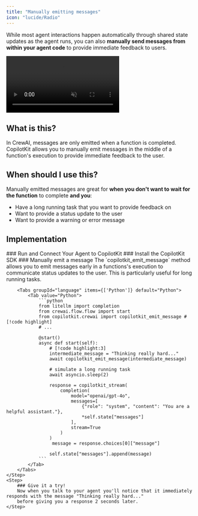 ```yaml
---
title: "Manually emitting messages"
icon: "lucide/Radio"
---
```



While most agent interactions happen automatically through shared state updates as the agent runs, you can also **manually send messages from within your agent code** to provide immediate feedback to users.

<video
  src="https://cdn.copilotkit.ai/docs/copilotkit/images/coagents/emit-messages.mp4"
  className="rounded-lg shadow-xl"
  loop
  playsInline
  controls
  autoPlay
  muted
/>
<Callout>
  This video shows the [coagents
  starter](https://github.com/CopilotKit/CopilotKit/tree/main/examples/coagents-starter-crewai-flows)
  repo with the [implementation](#implementation) section applied to it!
</Callout>

## What is this?

In CrewAI, messages are only emitted when a function is completed. CopilotKit allows you to manually emit messages
in the middle of a function's execution to provide immediate feedback to the user.

## When should I use this?

Manually emitted messages are great for **when you don't want to wait for the function** to complete **and you**:

- Have a long running task that you want to provide feedback on
- Want to provide a status update to the user
- Want to provide a warning or error message

## Implementation

<Steps>
    <Step>
        ### Run and Connect Your Agent to CopilotKit
        <RunAndConnectSnippet />
    </Step>
    <Step>
        ### Install the CopilotKit SDK
        <InstallSDKSnippet components={props.components}/>
    </Step>
    <Step>
        ### Manually emit a message
        The `copilotkit_emit_message` method allows you to emit messages early in a functions's execution to communicate status updates to the user. This is particularly useful for long running tasks.

        <Tabs groupId="language" items={['Python']} default="Python">
            <Tab value="Python">
                ```python
                from litellm import completion
                from crewai.flow.flow import start
                from copilotkit.crewai import copilotkit_emit_message # [!code highlight]
                # ...

                @start()
                async def start(self):
                    # [!code highlight:3]
                    intermediate_message = "Thinking really hard..."
                    await copilotkit_emit_message(intermediate_message)

                    # simulate a long running task
                    await asyncio.sleep(2)

                    response = copilotkit_stream(
                        completion(
                            model="openai/gpt-4o",
                            messages=[
                                {"role": "system", "content": "You are a helpful assistant."},
                                *self.state["messages"]
                            ],
                            stream=True
                        )
                    )
                     message = response.choices[0]["message"]

                    self.state["messages"].append(message)
                ```
            </Tab>
        </Tabs>
    </Step>
    <Step>
        ### Give it a try!
        Now when you talk to your agent you'll notice that it immediately responds with the message "Thinking really hard..."
        before giving you a response 2 seconds later.
    </Step>

</Steps>
